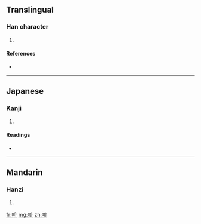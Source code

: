 ==Translingual==

===Han character===
{{Han char|rn=30|rad=口|as=04|sn=7|four=6802<sub>0</sub>|canj=口人中中 (ROLL)}}

# {{defn|Han|sort=口04}}

====References====
* {{Han ref|kx=0177.280|dkj=03337|dj=0395.090|hdz=10591.070|uh=5424|ud=21540|bh=CAA5|bd=51877}}

----

==Japanese==

===Kanji===
{{ja-kanji|grade=|rs=口04}}

# {{defn|Japanese|sort=口04}}

====Readings====
* {{ja-readings|on=[[かい]] (kai), [[け]] (ke), [[か]] (ka)|kun=[[こえ]] (koe)}}

----

==Mandarin==

===Hanzi===
{{cmn-hanzi|pin=[[jiè]] ([[jie4]])|wg=chieh<sup>4</sup>}}

# {{defn|Mandarin|sort=口04}}

[[fr:吤]]
[[mg:吤]]
[[zh:吤]]